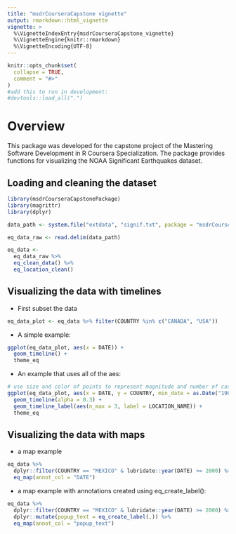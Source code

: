 ```yaml
---
title: "msdrCourseraCapstone vignette"
output: rmarkdown::html_vignette
vignette: >
  %\VignetteIndexEntry{msdrCourseraCapstone_vignette}
  %\VignetteEngine{knitr::rmarkdown}
  %\VignetteEncoding{UTF-8}
---
```


```r
knitr::opts_chunk$set(
  collapse = TRUE,
  comment = "#>"
)
#add this to run in development: 
#devtools::load_all(".")
```

# Overview 

This package was developed for the capstone project of the Mastering Software Development in R Coursera Specialization. The package provides functions for visualizing the NOAA Significant Earthquakes dataset. 

## Loading and cleaning the dataset 

```r
library(msdrCourseraCapstonePackage)
library(magrittr)
library(dplyr)

data_path <- system.file("extdata", "signif.txt", package = "msdrCourseraCapstonePackage")

eq_data_raw <- read.delim(data_path)

eq_data <- 
  eq_data_raw %>% 
  eq_clean_data() %>% 
  eq_location_clean()
```

## Visualizing the data with timelines 

- First subset the data  

```r
eq_data_plot <- eq_data %>% filter(COUNTRY %in% c("CANADA", "USA"))
```

- A simple example:  

```r
ggplot(eq_data_plot, aes(x = DATE)) + 
  geom_timeline() + 
  theme_eq
```

- An example that uses all of the aes: 

```r
# use size and color of points to represent magnitude and number of casualties, and set alpha to 0.3
ggplot(eq_data_plot, aes(x = DATE, y = COUNTRY, min_date = as.Date("1900-01-01"), max_date = as.Date("2000-01-01"), size = EQ_PRIMARY, color = TOTAL_DEATHS)) + 
  geom_timeline(alpha = 0.3) + 
  geom_timeline_label(aes(n_max = 3, label = LOCATION_NAME)) + 
  theme_eq
```


## Visualizing the data with maps

- a map example 

```r
eq_data %>% 
  dplyr::filter(COUNTRY == "MEXICO" & lubridate::year(DATE) >= 2000) %>% 
  eq_map(annot_col = "DATE")
```


- a map example with annotations created using eq_create_label(): 

```r
eq_data %>% 
  dplyr::filter(COUNTRY == "MEXICO" & lubridate::year(DATE) >= 2000) %>% 
  dplyr::mutate(popup_text = eq_create_label(.)) %>% 
  eq_map(annot_col = "popup_text")
```
